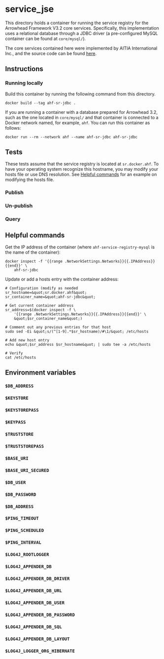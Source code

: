 = service_jse =

This directory holds a container for running the service registry for the Arrowhead Framework V3.2 core services. Specifically, this implementation uses a relational database through a JDBC driver (a pre-configured MySQL container can be found at <code>core/mysql/</code>).

The core services contained here were implemented by AITIA International Inc., and the source code can be found [https://github.com/hegeduscs/arrowhead here].

== Instructions ==

=== Running locally ===

Build this container by running the following command from this directory.

<pre>docker build --tag ahf-sr-jdbc .</pre>
If you are running a container with a database prepared for Arrowhead 3.2, such as the one located in <code>core/mysql/</code> and that container is connected to a Docker network named, for example, <code>ahf</code>. You can run this container as follows:

<pre>docker run --rm --network ahf --name ahf-sr-jdbc ahf-sr-jdbc</pre>
== Tests ==

These tests assume that the service registry is located at <code>sr.docker.ahf</code>. To have your operating system recognize this hostname, you may modify your hosts file or use DNS resolution. See [[#Helpful-commands|Helpful commands]] for an example on modifying the hosts file.

=== Publish ===

=== Un-publish ===

=== Query ===

== Helpful commands ==

Get the IP address of the container (where <code>ahf-service-registry-mysql</code> is the name of the container):

<pre>docker inspect -f '{{range .NetworkSettings.Networks}}{{.IPAddress}}{{end}}' \
    ahf-sr-jdbc</pre>
Update or add a hosts entry with the container address:

<pre># Configuration (modify as needed
sr_hostname=&quot;sr.docker.ahf&quot;
sr_container_name=&quot;ahf-sr-jdbc&quot;

# Get current container address
sr_address=$(docker inspect -f \
    '{{range .NetworkSettings.Networks}}{{.IPAddress}}{{end}}' \
    &quot;$sr_container_name&quot;)

# Comment out any previous entries for that host
sudo sed -Ei &quot;s/(^[1-9].*$sr_hostname)/#\1/&quot; /etc/hosts

# Add new host entry
echo &quot;$sr_address $sr_hostname&quot; | sudo tee -a /etc/hosts

# Verify
cat /etc/hosts</pre>
== Environment variables ==

=== <code>$DB_ADDRESS</code> ===

=== <code>$KEYSTORE</code> ===

=== <code>$KEYSTOREPASS</code> ===

=== <code>$KEYPASS</code> ===

=== <code>$TRUSTSTORE</code> ===

=== <code>$TRUSTSTOREPASS</code> ===

=== <code>$BASE_URI</code> ===

=== <code>$BASE_URI_SECURED</code> ===

=== <code>$DB_USER</code> ===

=== <code>$DB_PASSWORD</code> ===

=== <code>$DB_ADDRESS</code> ===

=== <code>$PING_TIMEOUT</code> ===

=== <code>$PING_SCHEDULED</code> ===

=== <code>$PING_INTERVAL</code> ===

=== <code>$LOG4J_ROOTLOGGER</code> ===

=== <code>$LOG4J_APPENDER_DB</code> ===

=== <code>$LOG4J_APPENDER_DB_DRIVER</code> ===

=== <code>$LOG4J_APPENDER_DB_URL</code> ===

=== <code>$LOG4J_APPENDER_DB_USER</code> ===

=== <code>$LOG4J_APPENDER_DB_PASSWORD</code> ===

=== <code>$LOG4J_APPENDER_DB_SQL</code> ===

=== <code>$LOG4J_APPENDER_DB_LAYOUT</code> ===

=== <code>$LOG4J_LOGGER_ORG_HIBERNATE</code> ===

